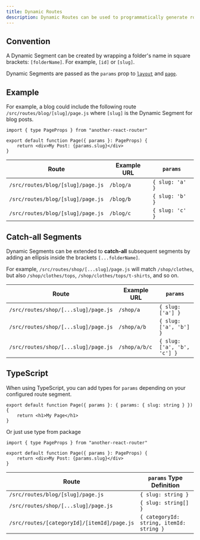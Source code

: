 ```yaml
---
title: Dynamic Routes
description: Dynamic Routes can be used to programmatically generate route segments from dynamic data.
---
```


## Convention

A Dynamic Segment can be created by wrapping a folder's name in square brackets: `[folderName]`. For example, `[id]` or `[slug]`.

Dynamic Segments are passed as the `params` prop to [`layout`](/docs/file-conventions/layout) and [`page`](/docs/file-conventions/page).

## Example

For example, a blog could include the following route `/src/routes/blog/[slug]/page.js` where `[slug]` is the Dynamic Segment for blog posts.

```tsx title="/src/routes/blog/[slug]/page.tsx"
import { type PageProps } from "another-react-router"

export default function Page({ params }: PageProps) {
	return <div>My Post: {params.slug}</div>
}
```

| Route                             | Example URL | `params`        |
| --------------------------------- | ----------- | --------------- |
| `/src/routes/blog/[slug]/page.js` | `/blog/a`   | `{ slug: 'a' }` |
| `/src/routes/blog/[slug]/page.js` | `/blog/b`   | `{ slug: 'b' }` |
| `/src/routes/blog/[slug]/page.js` | `/blog/c`   | `{ slug: 'c' }` |

## Catch-all Segments

Dynamic Segments can be extended to **catch-all** subsequent segments by adding an ellipsis inside the brackets `[...folderName]`.

For example, `/src/routes/shop/[...slug]/page.js` will match `/shop/clothes`, but also `/shop/clothes/tops`, `/shop/clothes/tops/t-shirts`, and so on.

| Route                                | Example URL   | `params`                    |
| ------------------------------------ | ------------- | --------------------------- |
| `/src/routes/shop/[...slug]/page.js` | `/shop/a`     | `{ slug: ['a'] }`           |
| `/src/routes/shop/[...slug]/page.js` | `/shop/a/b`   | `{ slug: ['a', 'b'] }`      |
| `/src/routes/shop/[...slug]/page.js` | `/shop/a/b/c` | `{ slug: ['a', 'b', 'c'] }` |

## TypeScript

When using TypeScript, you can add types for `params` depending on your configured route segment.

```tsx title="/src/routes/blog/[slug]/page.tsx"
export default function Page({ params }: { params: { slug: string } }) {
	return <h1>My Page</h1>
}
```

Or just use type from package

```tsx title="/src/routes/blog/[slug]/page.tsx"
import { type PageProps } from "another-react-router"

export default function Page({ params }: PageProps) {
	return <div>My Post: {params.slug}</div>
}
```

| Route                                       | `params` Type Definition                 |
| ------------------------------------------- | ---------------------------------------- |
| `/src/routes/blog/[slug]/page.js`           | `{ slug: string }`                       |
| `/src/routes/shop/[...slug]/page.js`        | `{ slug: string[] }`                     |
| `/src/routes/[categoryId]/[itemId]/page.js` | `{ categoryId: string, itemId: string }` |
